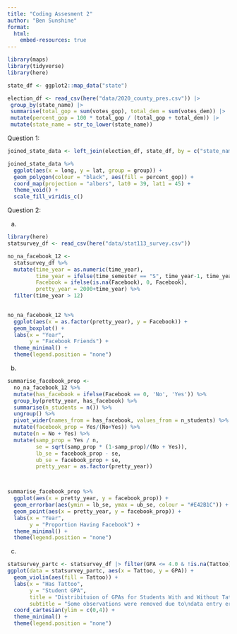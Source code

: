 ```yaml
---
title: "Coding Assesment 2"
author: "Ben Sunshine"
format: 
  html:
    embed-resources: true
---
```


```r
library(maps)
library(tidyverse)
library(here) 

state_df <- ggplot2::map_data("state")

election_df <- read_csv(here("data/2020_county_pres.csv")) |>
 group_by(state_name) |>
 summarise(total_gop = sum(votes_gop), total_dem = sum(votes_dem)) |>
 mutate(percent_gop = 100 * total_gop / (total_gop + total_dem)) |>
 mutate(state_name = str_to_lower(state_name))


```

Question 1:

```r
joined_state_data <- left_join(election_df, state_df, by = c("state_name" = "region"))

joined_state_data %>%
  ggplot(aes(x = long, y = lat, group = group)) +
  geom_polygon(colour = "black", aes(fill = percent_gop)) +
  coord_map(projection = "albers", lat0 = 39, lat1 = 45) +
  theme_void() +
  scale_fill_viridis_c()
```


Question 2:

a. 
```r
library(here)
statsurvey_df <- read_csv(here("data/stat113_survey.csv"))
```

```r
no_na_facebook_12 <-
  statsurvey_df %>%
  mutate(time_year = as.numeric(time_year),
         time_year = ifelse(time_semester == "S", time_year-1, time_year),
         Facebook = ifelse(is.na(Facebook), 0, Facebook),
         pretty_year = 2000+time_year) %>%
  filter(time_year > 12)
  

no_na_facebook_12 %>%
  ggplot(aes(x = as.factor(pretty_year), y = Facebook)) +
  geom_boxplot() +
  labs(x = "Year",
       y = "Facebook Friends") +
  theme_minimal() +
  theme(legend.position = "none")
```


b.
```r
summarise_facebook_prop <-
  no_na_facebook_12 %>%
  mutate(has_facebook = ifelse(Facebook == 0, 'No', 'Yes')) %>%
  group_by(pretty_year, has_facebook) %>%
  summarise(n_students = n()) %>%
  ungroup() %>%
  pivot_wider(names_from = has_facebook, values_from = n_students) %>%
  mutate(facebook_prop = Yes/(No+Yes)) %>%
  mutate(n = No + Yes) %>%
  mutate(samp_prop = Yes / n,
         se = sqrt(samp_prop * (1-samp_prop)/(No + Yes)),
         lb_se = facebook_prop - se,
         ub_se = facebook_prop + se,
         pretty_year = as.factor(pretty_year))



summarise_facebook_prop %>%
  ggplot(aes(x = pretty_year, y = facebook_prop)) +
  geom_errorbar(aes(ymin = lb_se, ymax = ub_se, colour = "#E42B1C")) +
  geom_point(aes(x = pretty_year, y = facebook_prop)) +
  labs(x = "Year",
       y = "Proportion Having Facebook") +
  theme_minimal() +
  theme(legend.position = "none")

```



c.
```r
statsurvey_partc <- statsurvey_df |> filter(GPA <= 4.0 & !is.na(Tattoo))
ggplot(data = statsurvey_partc, aes(x = Tattoo, y = GPA)) +
  geom_violin(aes(fill = Tattoo)) +
  labs(x = "Has Tattoo",
       y = "Student GPA",
       title = "Distribituion of GPAs for Students With and Without Tattoos",
       subtitle = "Some observations were removed due to\ndata entry errors in GPA (GPAs above 4.0)") +
  coord_cartesian(ylim = c(0,4)) +
  theme_minimal() +
  theme(legend.position = "none")
```

